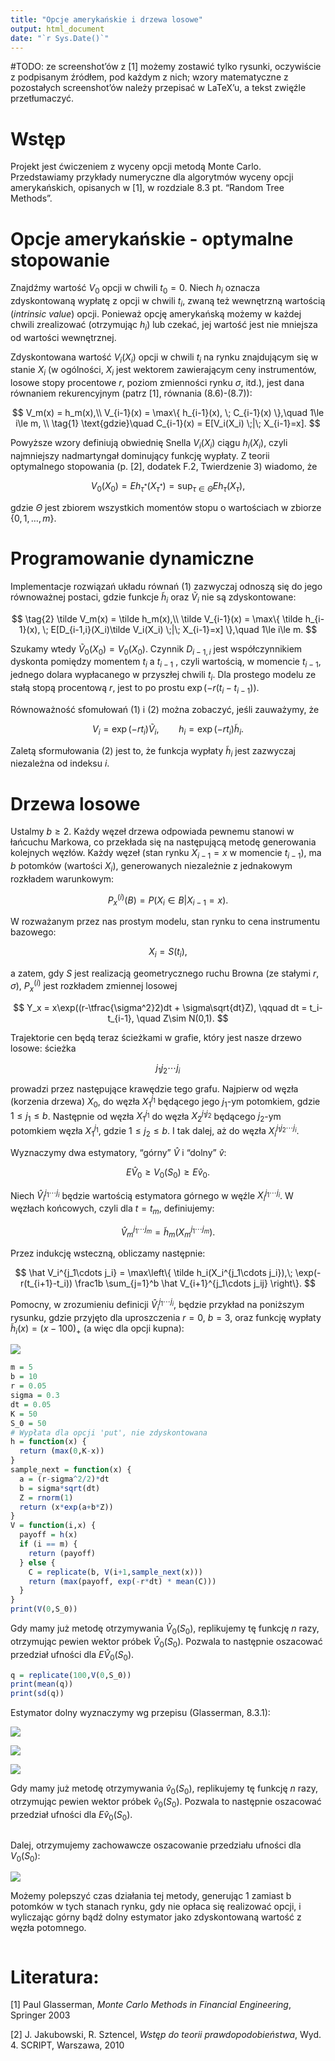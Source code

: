 ```yaml
---
title: "Opcje amerykańskie i drzewa losowe"
output: html_document
date: "`r Sys.Date()`"
---
```


#TODO: ze screenshot'ów z [1] możemy zostawić tylko rysunki, oczywiście z podpisanym źródłem, pod każdym z nich; wzory matematyczne z pozostałych screenshot'ów należy przepisać w LaTeX'u, a tekst zwięźle przetłumaczyć.

# Wstęp

Projekt jest ćwiczeniem z wyceny opcji metodą Monte Carlo. Przedstawiamy przykłady numeryczne dla algorytmów wyceny opcji amerykańskich, opisanych w [1], w rozdziale 8.3 pt. "Random Tree Methods".

# Opcje amerykańskie - optymalne stopowanie

Znajdźmy wartość $V_0$ opcji w chwili $t_0=0$. Niech $h_i$ oznacza zdyskontowaną wypłatę z opcji w chwili $t_i$, zwaną też wewnętrzną wartością (*intrinsic value*) opcji. Ponieważ opcję amerykańską możemy w każdej chwili zrealizować (otrzymując $h_i$) lub czekać, jej wartość jest nie mniejsza od wartości wewnętrznej.

Zdyskontowana wartość $V_i(X_i)$ opcji w chwili $t_i$ na rynku znajdującym się w stanie $X_i$ (w ogólności, $X_i$ jest wektorem zawierającym ceny instrumentów, losowe stopy procentowe $r$, poziom zmienności rynku $\sigma$, itd.), jest dana równaniem rekurencyjnym (patrz [1], równania (8.6)-(8.7)):

$$
V_m(x) = h_m(x),\\
V_{i-1}(x) = \max\{ h_{i-1}(x), \; C_{i-1}(x) \},\quad 1\le i\le m, 
\\ \tag{1}
\text{gdzie}\quad 
C_{i-1}(x) = E[V_i(X_i) \;|\; X_{i-1}=x].
$$

Powyższe wzory definiują obwiednię Snella $V_i(X_i)$ ciągu $h_i(X_i)$, czyli najmniejszy nadmartyngał dominujący funkcję wypłaty. Z teorii optymalnego stopowania (p. [2], dodatek F.2, Twierdzenie 3) wiadomo, że

$$
V_0(X_0) = Eh_{\tau^*}(X_{\tau^*}) = \sup_{\tau\in\Theta} Eh_{\tau}(X_{\tau}),
$$

gdzie $\Theta$ jest zbiorem wszystkich momentów stopu o wartościach w zbiorze $\{0,1,\ldots,m\}$.

# Programowanie dynamiczne

Implementacje rozwiązań układu równań (1) zazwyczaj odnoszą się do jego równoważnej postaci, gdzie funkcje $\tilde h_i$ oraz $\tilde V_i$ nie są zdyskontowane:

$$
\tag{2}
\tilde V_m(x) = \tilde h_m(x),\\
\tilde V_{i-1}(x) = \max\{ \tilde h_{i-1}(x), \; E[D_{i-1,i}(X_i)\tilde V_i(X_i) \;|\; X_{i-1}=x] \},\quad 1\le i\le m.
$$

Szukamy wtedy $\tilde V_0(X_0)=V_0(X_0)$. Czynnik $D_{i-1,i}$ jest współczynnikiem dyskonta pomiędzy momentem $t_{i}$ a $t_{i-1}$ , czyli wartością, w momencie $t_{i-1}$, jednego dolara wypłacanego w przyszłej chwili $t_i$. Dla prostego modelu ze stałą stopą procentową $r$, jest to po prostu $\exp(-r(t_i-t_{i-1}))$.

Równoważność sfomułowań (1) i (2) można zobaczyć, jeśli zauważymy, że

$$
V_i = \exp(-rt_i)\tilde V_i,
\qquad 
h_i = \exp(-rt_i)\tilde h_i.
$$

Zaletą sformułowania (2) jest to, że funkcja wypłaty $\tilde h_i$ jest zazwyczaj niezależna od indeksu $i$.

# Drzewa losowe

Ustalmy $b\ge 2$. Każdy węzeł drzewa odpowiada pewnemu stanowi w łańcuchu Markowa, co przekłada się na następującą metodę generowania kolejnych węzłów. Każdy węzeł (stan rynku $X_{i-1}=x$ w momencie $t_{i-1}$), ma $b$ potomków (wartości $X_i$), generowanych niezależnie z jednakowym rozkładem warunkowym:

$$
P_{x}^{(i)}(B) = P(X_i\in B | X_{i-1}=x).
$$

W rozważanym przez nas prostym modelu, stan rynku to cena instrumentu bazowego:

$$
X_i=S(t_i),
$$

a zatem, gdy $S$ jest realizacją geometrycznego ruchu Browna (ze stałymi $r$, $\sigma$), $P_x^{(i)}$ jest rozkładem zmiennej losowej

$$
Y_x = x\exp((r-\tfrac{\sigma^2}2)dt + \sigma\sqrt{dt}Z), 
\qquad
dt = t_i-t_{i-1},
\quad
Z\sim N(0,1).
$$

Trajektorie cen będą teraz ścieżkami w grafie, który jest nasze drzewo losowe: ścieżka

$$
j_1j_2\cdots j_i
$$

prowadzi przez następujące krawędzie tego grafu. Najpierw od węzła (korzenia drzewa) $X_0$, do węzła $X_1^{j_1}$ będącego jego $j_1$-ym potomkiem, gdzie $1\le j_1\le b$. Następnie od węzła $X_1^{j_1}$ do węzła $X_2^{j_1j_2}$ będącego $j_2$-ym potomkiem węzła $X_1^{j_1}$, gdzie $1\le j_2\le b$. I tak dalej, aż do węzła $X_i^{j_1j_2\cdots j_i}$.

Wyznaczymy dwa estymatory, "górny" $\hat V$ i "dolny" $\hat v$:

$$
E\hat V_0 \ge V_0(S_0) \ge E\hat v_0.
$$

Niech $\hat V_i^{j_1\cdots j_i}$ będzie wartością estymatora górnego w węźle $X_i^{j_1\cdots j_i}$. W węzłach końcowych, czyli dla $t=t_m$, definiujemy:

$$
\hat V_m^{j_1\cdots j_m} = \tilde h_m(X_m^{j_1\cdots j_m}).
$$

Przez indukcję wsteczną, obliczamy następnie:

$$
\hat V_i^{j_1\cdots j_i} = \max\left\{ 
\tilde h_i(X_i^{j_1\cdots j_i}),\; 
\exp(-r(t_{i+1}-t_i)) \frac1b \sum_{j=1}^b \hat V_{i+1}^{j_1\cdots j_ij}
\right\}.
$$

Pomocny, w zrozumieniu definicji $\hat V_i^{j_1\cdots j_i}$, będzie przykład na poniższym rysunku, gdzie przyjęto dla uproszczenia $r=0$, $b=3$, oraz funkcję wypłaty $\tilde h_i(x) = (x - 100)_+$ (a więc dla opcji kupna):

![](images/Glasserman_Fig_8.3.png)

```r
m = 5
b = 10
r = 0.05
sigma = 0.3
dt = 0.05
K = 50
S_0 = 50
# Wypłata dla opcji 'put', nie zdyskontowana
h = function(x) {
  return (max(0,K-x))
}
sample_next = function(x) {
  a = (r-sigma^2/2)*dt
  b = sigma*sqrt(dt)
  Z = rnorm(1)
  return (x*exp(a+b*Z))
}
V = function(i,x) {
  payoff = h(x)
  if (i == m) {
    return (payoff)
  } else {
    C = replicate(b, V(i+1,sample_next(x)))
    return (max(payoff, exp(-r*dt) * mean(C)))
  }
}
print(V(0,S_0))
```

Gdy mamy już metodę otrzymywania $\hat V_0(S_0)$, replikujemy tę funkcję $n$ razy, otrzymując pewien wektor próbek $\hat V_0(S_0)$. Pozwala to następnie oszacować przedział ufności dla $E\hat V_0(S_0)$.

```r
q = replicate(100,V(0,S_0))
print(mean(q))
print(sd(q))
```

Estymator dolny wyznaczymy wg przepisu (Glasserman, 8.3.1):

![](images/Glasserman_8.24.png)

![](images/Glasserman_8.25.png)

![](images/Glasserman_Fig_8.4.png)

Gdy mamy już metodę otrzymywania $\hat v_0(S_0)$, replikujemy tę funkcję $n$ razy, otrzymując pewien wektor próbek $\hat v_0(S_0)$. Pozwala to następnie oszacować przedział ufności dla $E\hat v_0(S_0)$.

```r

```

Dalej, otrzymujemy zachowawcze oszacowanie przedziału ufności dla $V_0(S_0)$:

![](images/Glasserman_8.3.2_interval.png)

Możemy polepszyć czas działania tej metody, generując 1 zamiast b potomków w tych stanach rynku, gdy nie opłaca się realizować opcji, i wyliczając górny bądź dolny estymator jako zdyskontowaną wartość z węzła potomnego.

```r

```

# Literatura:

[1] Paul Glasserman, *Monte Carlo Methods in Financial Engineering*, Springer 2003

[2] J. Jakubowski, R. Sztencel, *Wstęp do teorii prawdopodobieństwa*, Wyd. 4. SCRIPT, Warszawa, 2010
